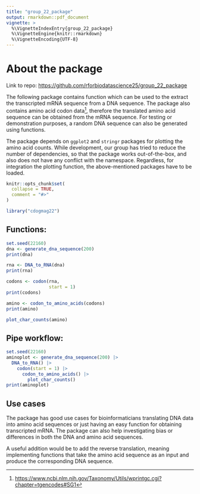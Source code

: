 ```yaml
---
title: "group_22_package"
output: rmarkdown::pdf_document
vignette: >
  %\VignetteIndexEntry{group_22_package}
  %\VignetteEngine{knitr::rmarkdown}
  %\VignetteEncoding{UTF-8}
---
```


# About the package

Link to repo: <https://github.com/rforbiodatascience25/group_22_package>

The following package contains function which can be used to the extract the transcripted mRNA sequence from a DNA sequence. The package also contains amino acid codon data[^1], therefore the translated amino acid sequence can be obtained from the mRNA sequence. For testing or demonstration purposes, a random DNA sequence can also be generated using functions.

[^1]: <https://www.ncbi.nlm.nih.gov/Taxonomy/Utils/wprintgc.cgi?chapter=tgencodes#SG1>

The package depends on `ggplot2` and `stringr` packages for plotting the amino acid counts. While development, our group has tried to reduce the number of dependencies, so that the package works out-of-the-box, and also does not have any conflict with the namespace. Regardless, for integration the plotting function, the above-mentioned packages have to be loaded.

```r
knitr::opts_chunk$set(
  collapse = TRUE,
  comment = "#>"
)
```

```r
library("cdogmag22")
```

## Functions:

```r
set.seed(22160)
dna <- generate_dna_sequence(200)
print(dna)
```

```r
rna <- DNA_to_RNA(dna)
print(rna)
```

```r
codons <- codon(rna,
                start = 1)
print(codons)
```

```r
amino <- codon_to_amino_acids(codons)
print(amino)
```

```r
plot_char_counts(amino)
```

## Pipe workflow:

```r
set.seed(22160)
aminoplot <- generate_dna_sequence(200) |>
  DNA_to_RNA() |>
    codon(start = 1) |>
      codon_to_amino_acids() |>
        plot_char_counts()
print(aminoplot)
```

## Use cases

The package has good use cases for bioinformaticians translating DNA data into amino acid sequences or just having an easy function for obtaining transcripted mRNA. The package can also help investigating bias or differences in both the DNA and amino acid sequences.

A useful addition would be to add the reverse translation, meaning implementing functions that take the amino acid sequence as an input and produce the corresponding DNA sequence.
